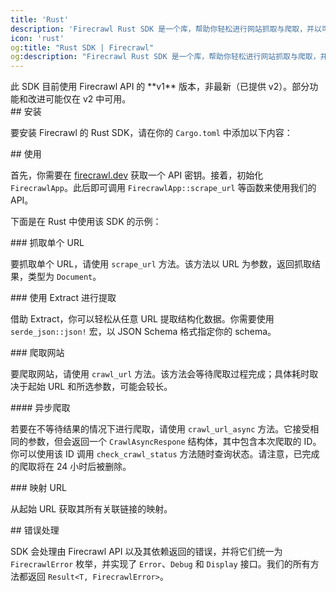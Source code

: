 ```yaml
---
title: 'Rust'
description: 'Firecrawl Rust SDK 是一个库，帮助你轻松进行网站抓取与爬取，并以可直接用于大型语言模型（LLMs）的格式输出数据。'
icon: 'rust'
og:title: "Rust SDK | Firecrawl"
og:description: "Firecrawl Rust SDK 是一个库，帮助你轻松进行网站抓取与爬取，并以可直接用于大型语言模型（LLMs）的格式输出数据。"
---
```



<Warning>
  此 SDK 目前使用 Firecrawl API 的 **v1** 版本，非最新（已提供 v2）。部分功能和改进可能仅在 v2 中可用。
</Warning>


<div id="installation">
  ## 安装
</div>

要安装 Firecrawl 的 Rust SDK，请在你的 `Cargo.toml` 中添加以下内容：

<InstallationRust />

<div id="usage">
  ## 使用
</div>

首先，你需要在 [firecrawl.dev](https://firecrawl.dev) 获取一个 API 密钥。接着，初始化 `FirecrawlApp`。此后即可调用 `FirecrawlApp::scrape_url` 等函数来使用我们的 API。

下面是在 Rust 中使用该 SDK 的示例：

<ScrapeAndCrawlRustExample />

<div id="scraping-a-url">
  ### 抓取单个 URL
</div>

要抓取单个 URL，请使用 `scrape_url` 方法。该方法以 URL 为参数，返回抓取结果，类型为 `Document`。

<ScrapeRustShort />

<div id="scraping-with-extract">
  ### 使用 Extract 进行提取
</div>

借助 Extract，你可以轻松从任意 URL 提取结构化数据。你需要使用 `serde_json::json!` 宏，以 JSON Schema 格式指定你的 schema。

<LLMExtractRust />

<div id="crawling-a-website">
  ### 爬取网站
</div>

要爬取网站，请使用 `crawl_url` 方法。该方法会等待爬取过程完成；具体耗时取决于起始 URL 和所选参数，可能会较长。

<CrawlRustShort />

<div id="crawling-asynchronously">
  #### 异步爬取
</div>

若要在不等待结果的情况下进行爬取，请使用 `crawl_url_async` 方法。它接受相同的参数，但会返回一个 `CrawlAsyncRespone` 结构体，其中包含本次爬取的 ID。你可以使用该 ID 调用 `check_crawl_status` 方法随时查询状态。请注意，已完成的爬取将在 24 小时后被删除。

<CrawlAsyncRustShort />

<div id="map-a-url">
  ### 映射 URL
</div>

从起始 URL 获取其所有关联链接的映射。

<MapRustShort />

<div id="error-handling">
  ## 错误处理
</div>

SDK 会处理由 Firecrawl API 以及其依赖返回的错误，并将它们统一为 `FirecrawlError` 枚举，并实现了 `Error`、`Debug` 和 `Display` 接口。我们的所有方法都返回 `Result<T, FirecrawlError>`。